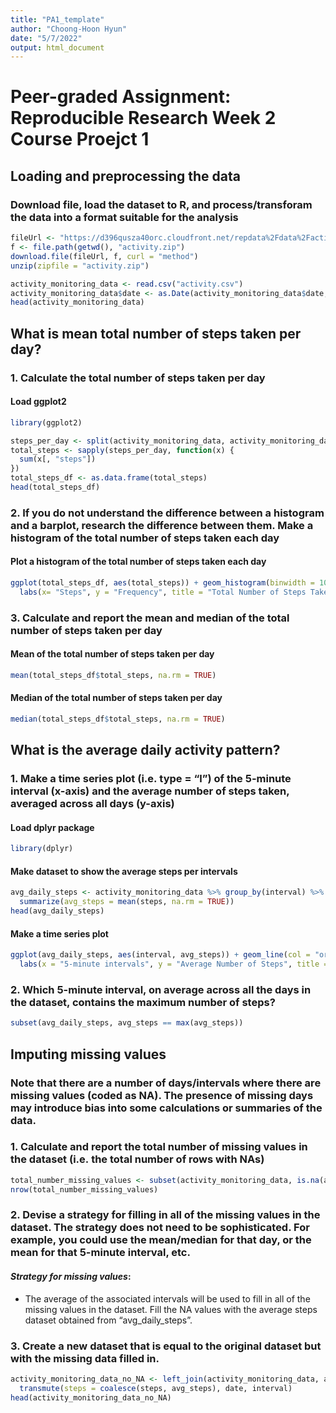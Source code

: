 ```yaml
---
title: "PA1_template"
author: "Choong-Hoon Hyun"
date: "5/7/2022"
output: html_document
---
```

# Peer-graded Assignment: Reproducible Research Week 2 Course Proejct 1

## Loading and preprocessing the data 

### Download file, load the dataset to R, and process/transforam the data into a format suitable for the analysis
```r
fileUrl <- "https://d396qusza40orc.cloudfront.net/repdata%2Fdata%2Factivity.zip"
f <- file.path(getwd(), "activity.zip")
download.file(fileUrl, f, curl = "method")
unzip(zipfile = "activity.zip")

activity_monitoring_data <- read.csv("activity.csv")
activity_monitoring_data$date <- as.Date(activity_monitoring_data$date, "%Y-%m-%d")
head(activity_monitoring_data)
```

## What is mean total number of steps taken per day?

###  1. Calculate the total number of steps taken per day
#### Load ggplot2
```r
library(ggplot2)
```

```r
steps_per_day <- split(activity_monitoring_data, activity_monitoring_data$date)
total_steps <- sapply(steps_per_day, function(x) {
  sum(x[, "steps"])
})
total_steps_df <- as.data.frame(total_steps)
head(total_steps_df)
```
### 2. If you do not understand the difference between a histogram and a barplot, research the difference between them. Make a histogram of the total number of steps taken each day
#### Plot a histogram of the total number of steps taken each day
```r
ggplot(total_steps_df, aes(total_steps)) + geom_histogram(binwidth = 1000, fill = "white", col = "blue") +
  labs(x= "Steps", y = "Frequency", title = "Total Number of Steps Taken each Day (Histogram)")
```

### 3. Calculate and report the mean and median of the total number of steps taken per day
#### Mean of the total number of steps taken per day
```r
mean(total_steps_df$total_steps, na.rm = TRUE)
```
#### Median of the total number of steps taken per day
```r
median(total_steps_df$total_steps, na.rm = TRUE)
```

## What is the average daily activity pattern?

### 1. Make a time series plot (i.e. type = "l") of the 5-minute interval (x-axis) and the average number of steps taken, averaged across all days (y-axis)  
#### Load dplyr package
```r
library(dplyr)
```

#### Make dataset to show the average steps per intervals
```r
avg_daily_steps <- activity_monitoring_data %>% group_by(interval) %>%
  summarize(avg_steps = mean(steps, na.rm = TRUE))
head(avg_daily_steps)
```

#### Make a time series plot
```r
ggplot(avg_daily_steps, aes(interval, avg_steps)) + geom_line(col = "orange") + 
  labs(x = "5-minute intervals", y = "Average Number of Steps", title = "Average Daily Steps Across All Days")
```
  
### 2. Which 5-minute interval, on average across all the days in the dataset, contains the maximum number of steps?
```r
subset(avg_daily_steps, avg_steps == max(avg_steps))
```

## Imputing missing values
### Note that there are a number of days/intervals where there are missing values (coded as NA). The presence of missing days may introduce bias into some calculations or summaries of the data.

### 1. Calculate and report the total number of missing values in the dataset (i.e. the total number of rows with NAs)
```r
total_number_missing_values <- subset(activity_monitoring_data, is.na(activity_monitoring_data))
nrow(total_number_missing_values)
```

### 2. Devise a strategy for filling in all of the missing values in the dataset. The strategy does not need to be sophisticated. For example, you could use the mean/median for that day, or the mean for that 5-minute interval, etc.  

#### *Strategy for missing values*: 
* The average of the associated intervals will be used to fill in all of the missing values in the dataset. Fill the NA values with the average steps dataset obtained from "avg_daily_steps".

### 3. Create a new dataset that is equal to the original dataset but with the missing data filled in.
```r
activity_monitoring_data_no_NA <- left_join(activity_monitoring_data, avg_daily_steps, by = "interval") %>%
  transmute(steps = coalesce(steps, avg_steps), date, interval) 
head(activity_monitoring_data_no_NA)
```
